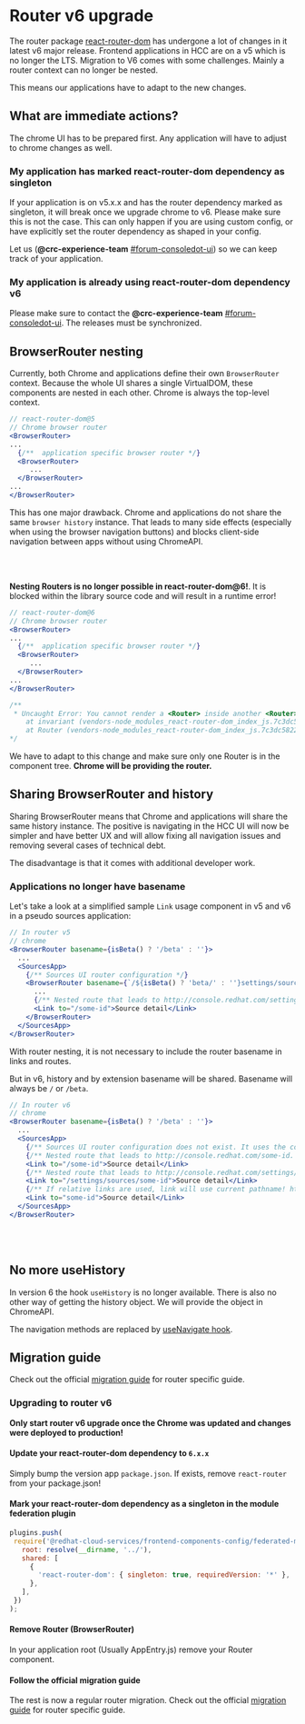 
# Router v6 upgrade

The router package [react-router-dom](https://reactrouter.com/en/main) has undergone a lot of changes in it latest v6 major release. Frontend applications in HCC are on a v5 which is no longer the LTS. Migration to V6 comes with some challenges. Mainly a router context can no longer be nested.

This means our applications have to adapt to the new changes.

## What are immediate actions?

<Alert isInline variant="danger" title="Do not start migrating to router v6!">
  The chrome UI has to be prepared first. Any application will have to adjust to chrome changes as well.
</Alert>

### My application has marked react-router-dom dependency as singleton

If your application is on v5.x.x and has the router dependency marked as singleton, it will break once we upgrade chrome to v6. Please make sure this is not the case. This can only happen if you are using custom config, or have explicitly set the router dependency as shaped in your config.

Let us (**@crc-experience-team** [#forum-consoledot-ui](https://app.slack.com/client/T027F3GAJ)) so we can keep track of your application.

### My application is already using react-router-dom dependency v6

Please make sure to contact the **@crc-experience-team** [#forum-consoledot-ui](https://app.slack.com/client/T027F3GAJ/C023VGW21NU). The releases must be synchronized.

## BrowserRouter nesting

Currently, both Chrome and applications define their own `BrowserRouter` context. Because the whole UI shares a single VirtualDOM, these components are nested in each other. Chrome is always the top-level context.

```jsx
// react-router-dom@5
// Chrome browser router
<BrowserRouter>
...
  {/**  application specific browser router */}
  <BrowserRouter>
     ...
  </BrowserRouter>
...
</BrowserRouter>
```

This has one major drawback. Chrome and applications do not share the same `browser history` instance. That leads to many side effects (especially when using the browser navigation buttons) and blocks client-side navigation between apps without using ChromeAPI.

<br />
<Alert variant="danger" isInline title="Nesting Routers is no longer possible in react-router-dom@6!" />
<br />

**Nesting Routers is no longer possible in react-router-dom@6!**. It is blocked within the library source code and will result in a runtime error! 

```jsx
// react-router-dom@6
// Chrome browser router
<BrowserRouter>
...
  {/**  application specific browser router */}
  <BrowserRouter>
     ...
  </BrowserRouter>
...
</BrowserRouter>

/**
 * Uncaught Error: You cannot render a <Router> inside another <Router>. You should never have more than one in your app.
    at invariant (vendors-node_modules_react-router-dom_index_js.7c3dc582257c856ce836.js:505:20)
    at Router (vendors-node_modules_react-router-dom_index_js.7c3dc582257c856ce836.js:129
*/
```

We have to adapt to this change and make sure only one Router is in the component tree. **Chrome will be providing the router.**

## Sharing BrowserRouter and history

Sharing BrowserRouter means that Chrome and applications will share the same history instance. The positive is navigating in the HCC UI will now be simpler and have better UX and will allow fixing all navigation issues and removing several cases of technical debt.

The disadvantage is that it comes with additional developer work.

### Applications no longer have basename

Let's take a look at a simplified sample `Link` usage component in v5 and v6 in a pseudo sources application:

```jsx
// In router v5
// chrome
<BrowserRouter basename={isBeta() ? '/beta' : ''}>
  ...
  <SourcesApp>
    {/** Sources UI router configuration */}
    <BrowserRouter basename={`/${isBeta() ? 'beta/' : ''}settings/sources`}>
      ...
      {/** Nested route that leads to http://console.redhat.com/settings/sources/some-id */}
      <Link to="/some-id">Source detail</Link>
    </BrowserRouter>
  </SourcesApp>
</BrowserRouter>
```

With router nesting, it is not necessary to include the router basename in links and routes.

But in v6, history and by extension basename will be shared. Basename will always be `/` or `/beta`.

```jsx
// In router v6
// chrome
<BrowserRouter basename={isBeta() ? '/beta' : ''}>
  ...
  <SourcesApp>
    {/** Sources UI router configuration does not exist. It uses the context from chrome */}
    {/** Nested route that leads to http://console.redhat.com/some-id. There is no sources basename!  */}
    <Link to="/some-id">Source detail</Link>
    {/** Nested route that leads to http://console.redhat.com/settings/sources/some-id */}
    <Link to="/settings/sources/some-id">Source detail</Link>
    {/** If relative links are used, link will use current pathname! http://console.redhat.com/settings/sources/some-id */}
    <Link to="some-id">Source detail</Link>
  </SourcesApp>  
</BrowserRouter>
```

<br/>
<Alert variant="info" isInline title="Most of links and routes with absolute paths will point to wrong location!" />
<br/>

## No more useHistory

In version 6 the hook `useHistory` is no longer available. There is also no other way of getting the history object. We will provide the object in ChromeAPI.

The navigation methods are replaced by [useNavigate hook](https://reactrouter.com/en/main/upgrading/v5#use-usenavigate-instead-of-usehistory).

## Migration guide

Check out the official [migration guide](https://reactrouter.com/en/main/upgrading/v5#use-usenavigate-instead-of-usehistory) for router specific guide.

### Upgrading to router v6

**Only start router v6 upgrade once the Chrome was updated and changes were deployed to production!**

#### Update your react-router-dom dependency to `6.x.x`

Simply bump the version app `package.json`. If exists, remove `react-router` from your package.json!

#### Mark your react-router-dom dependency as a singleton in the module federation plugin

```js
plugins.push(
 require('@redhat-cloud-services/frontend-components-config/federated-modules')({
   root: resolve(__dirname, '../'),
   shared: [
     {
       'react-router-dom': { singleton: true, requiredVersion: '*' },
     },
   ],
 })
);

```

#### Remove Router (BrowserRouter)

In your application root (Usually AppEntry.js) remove your Router component.


#### Follow the official migration guide

The rest is now a regular router migration. Check out the official [migration guide](https://reactrouter.com/en/main/upgrading/v5#use-usenavigate-instead-of-usehistory) for router specific guide.
